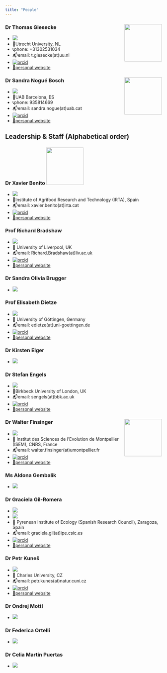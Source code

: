 ```yaml
---
title: "People"
---
```


### Dr Thomas Giesecke <img src="https://www.uu.nl/medewerkers/RestApi/Public/GetImage?Employee=48498&amp;t=" align="right" width="120"/>

-   ![](https://img.shields.io/badge/Leadership-Action--Chair-gold)
-   🏦Utrecht University, NL
-   📞phone: +31302531034
-   📬email: t.giesecke(at)uu.nl
-   [![orcid](https://img.shields.io/badge/orcid-0000--0002--5132--1061-brightgreen.svg)](https://orcid.org/0000-0002-5132-1061)
-   [🔗personal website](https://www.uu.nl/staff/TGiesecke)

### Dr Sandra Nogué Bosch <img src="https://www.creaf.cat/sites/default/files/inline-images/wp_uploads/2022/05/Sandra-Nogue-investigadora-1.png" align="right" width="120"/>

-   ![](https://img.shields.io/badge/Leadership-Action--Vice--Chair-gold)
-   🏦UAB Barcelona, ES
-   📞phone: 935814669
-   📬email: sandra.nogue(at)uab.cat
-   [![orcid](https://img.shields.io/badge/orcid-0000--0003--0093--4252-brightgreen.svg)](https://orcid.org/0000-0003-0093-4252)
-   [🔗personal website](https://portalrecerca.uab.cat/en/persons/sandra-nogue-boschh)

## Leadership & Staff (Alphabetical order)

### Dr Xavier Benito ![](Materials/XBenito.JPG){data-fig-align="right" width="120"} 

-   ![](https://img.shields.io/badge/Leadership-WG2--Co--Leader-silver)\
-   🏦Institute of Agrifood Research and Technology (IRTA), Spain
-   📬email: xavier.benito(at)irta.cat
-   [![orcid](https://img.shields.io/badge/orcid-0000--0003--0792--2625-brightgreen.svg)](https://orcid.org/0000-0003-0792-2625)
-   [🔗personal website](https://xbenitogranell.github.io)

### Prof Richard Bradshaw

-   ![](https://img.shields.io/badge/Leadership-Senior--Advisor-CD7F32)
-   🏦 University of Liverpool, UK
-   📬email: Richard.Bradshaw(at)liv.ac.uk
-   [![orcid](https://img.shields.io/badge/orcid-0000--0002--7331--2246-brightgreen.svg)](https://orcid.org/0000-0002-7331-2246)
-   [🔗personal website](https://www.liverpool.ac.uk/environmental-sciences/staff/richard-bradshaw/)

### Dr Sandra Olivia Brugger

-   ![](https://img.shields.io/badge/Leadership-Grant--Awarding--Coordinator--Co--Leader-CD7F32)

### Prof Elisabeth Dietze

-   ![](https://img.shields.io/badge/Leadership-WG1--Co--Leader-silver)\
-   🏦 University of Göttingen, Germany
-   📬email: edietze(at)uni-goettingen.de
-   [![orcid](https://img.shields.io/badge/orcid-0000--0003--4817--8441-brightgreen.svg)](https://orcid.org/0000-0003-4817-8441)
-   [🔗personal website](https://www.uni-goettingen.de/de/662289.html)

### Dr Kirsten Elger

-   ![](https://img.shields.io/badge/Leadership-WG3--Leader-silver)

### Dr Stefan Engels 

-   ![](https://img.shields.io/badge/Leadership-WG2--Leader-silver)\
-   🏦Birkbeck University of London, UK
-   📬email: sengels(at)bbk.ac.uk
-   [![orcid](https://img.shields.io/badge/orcid-0000--0002--2078--0361-brightgreen.svg)](https://orcid.org/0000-0002-2078-0361)
-   [🔗personal website](https://www.bbk.ac.uk/our-staff/profile/9150710/stefan-engels)

### Dr Walter Finsinger <img src="https://isem-evolution.fr/wp-content/uploads/elementor/thumbs/Finsinger_Walter_ID2-p2ev2hh6rro0hdtoj8fvkr4kz8gbkfjqsn1btr2fa0.jpg" align="right" width="120"/>

-   ![](https://img.shields.io/badge/Leadership-Grant--Awarding--Coordinator-CD7F32)
-   🏦 Institut des Sciences de l'Evolution de Montpellier (ISEM), CNRS, France
-   📬email: walter.finsinger(at)umontpellier.fr
-   [![orcid](https://img.shields.io/badge/orcid-0000--0002--8297--0574-brightgreen.svg)](https://orcid.org/0000-0002-8297-0574)
-   [🔗personal website](https://isem-evolution.fr/membre/finsinger/)

### Ms Aldona Gembalik

-   ![](https://img.shields.io/badge/Staff-Administrative--Officer-purple)

### Dr Graciela Gil-Romera

-   ![](https://img.shields.io/badge/Leadership-WG4--Leader-silver)
-   ![](https://img.shields.io/badge/Leadership-Science--Communication--Coordinator-CD7F32)\
-   🏦 Pyrenean Institute of Ecology (Spanish Research Council), Zaragoza, Spain
-   📬email: graciela.gil(at)ipe.csic.es
-   [![orcid](https://img.shields.io/badge/orcid-0000--0001--5726--2536-brightgreen.svg)](https://orcid.org/0000-0001-5726-2536)
-   [🔗personal website](https://www.gilromera.com)

### Dr Petr Kuneš

-   ![](https://img.shields.io/badge/Leadership-WG1--Leader-silver)\
-   🏦 Charles University, CZ
-   📬email: petr.kunes(at)natur.cuni.cz
-   [![orcid](https://img.shields.io/badge/orcid-0000--0001--9605--8204-brightgreen.svg)](https://orcid.org/0000-0001-9605-8204)
-   [🔗personal website](https://natur.cuni.cz/en/person?poid=1494806729387701)

### Dr Ondrej Mottl

-   ![](https://img.shields.io/badge/Leadership-WG3--Co--Leader-silver)

### Dr Federica Ortelli

-   ![](https://img.shields.io/badge/Staff-Science--Officer-purple)

### Dr Celia Martin Puertas

-   ![](https://img.shields.io/badge/Leadership-WG4--Co--Leader-silver)
